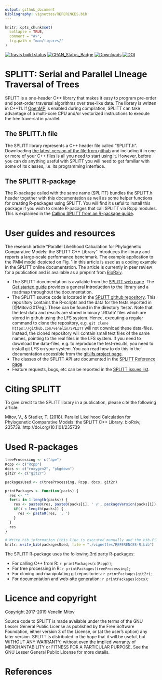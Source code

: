 ```yaml
---
output: github_document
bibliography: vignettes/REFERENCES.bib
---
```


<!--
# README.Rmd
# SPLITT
# 
# Copyright 2017-2019 Venelin Mitov
# 
# This file is part of SPLITT: a generic C++ library for Serial and Parallel
# Lineage Traversal of Trees.
# 
# SPLITT is free software: you can redistribute it and/or modify
# it under the terms of the GNU Lesser General Public License as
# published by the Free Software Foundation, either version 3 of
# the License, or (at your option) any later version.
# 
# SPLITT is distributed in the hope that it will be useful,
# but WITHOUT ANY WARRANTY; without even the implied warranty of
# MERCHANTABILITY or FITNESS FOR A PARTICULAR PURPOSE.  See the
# GNU Lesser General Public License for more details.
# 
# You should have received a copy of the GNU Lesser General Public
# License along with SPLITT.  If not, see
# <http://www.gnu.org/licenses/>.
# 
# @author Venelin Mitov
-->

<!-- README.md is generated from README.Rmd. Please edit that file -->

```r
knitr::opts_chunk$set(
  collapse = TRUE,
  comment = "#>",
  fig.path = "man/figures/"
)
```

[![Travis build status](https://travis-ci.org/venelin/SPLITT.svg?branch=master)](https://travis-ci.org/venelin/SPLITT)
[![CRAN_Status_Badge](http://www.r-pkg.org/badges/version/SPLITT?color=blue)](http://cran.rstudio.com/package=SPLITT)
[![Downloads](http://cranlogs.r-pkg.org/badges/SPLITT?color=blue)](http://cran.rstudio.com/package=SPLITT)
[![DOI](https://zenodo.org/badge/159803456.svg)](https://zenodo.org/badge/latestdoi/159803456)

# SPLITT: Serial and Parallel LIneage Traversal of Trees

SPLITT is a one-header C++ library that makes it easy to program pre-order and post-order traversal algorithms over tree-like data. The library is written in C++11. If [OpenMP](https://www.openmp.org) is enabled during compilation, SPLITT can take advantage of a multi-core CPU and/or vectorized instructions to execute the tree traversal in parallel. 

## The SPLITT.h file

The SPLITT library represents a C++ header file called "SPLITT.h". Downloading [the latest version of the file from github](https://github.com/venelin/SPLITT/raw/master/src/SPLITT.h) and including it in one or more of your C++ files is all you need to start using it. However, before you can do anything useful with SPLITT you will need to get familiar with some of its classes, i.e. its programming interface. 

## The SPLITT R-package

The R-package called with the same name (SPLITT) bundles the SPLITT.h header together with this documentation as well as some helper functions for creating R-packages using SPLITT. You will find it useful to install this package if you wish to create R-pacages that call SPLITT via Rcpp modules. This is explained in the [Calling SPLITT from an R-package guide](https://venelin.github.io/SPLITT/articles/SPLITTRcppModules.html). 

# User guides and resources

The research article "Parallel Likelihood Calculation for Phylogenetic Comparative Models: the SPLITT C++ Library" introduces the library and reports a large-scale performance benchmark. The example application to the PMM model depicted on Fig. 1 in this article is used as a coding example in the SPLITT online documentation. The article is currently in peer review for a publication and is available as a preprint from [BioRxiv](https://www.biorxiv.org/content/early/2018/10/29/235739).

* The SPLITT documentation is available from the [SPLITT web page](https://venelin.github.io/SPLITT). The [Get started guide](https://venelin.github.io/SPLITT/articles/SPLITT.html) provides a general introduction to the library and a roadmap throughout the documentation.
* The SPLITT source code is located in the [SPLITT github repository](https://github.com/venelin/SPLITT). This repository contains the R-scripts and the data for the tests reported in [@Mitov:2017eg]. These can be found in the directory 'tests'. Note that the test data and results are stored in binary '.RData' files which are stored in github using the LFS system. Hence, executing a regular command to clone the repository, e.g. `git clone https://github.com/venelin/SPLITT` will not download these data-files. Instead, the cloned repository will contain small text files of the same names, pointing to the real files in the LFS system. If you need to download the data-files, e.g. to reproduce the test-results, you need to install git LFS on your system. You can read how to do this in the documentation accessible from the [git-lfs project page](https://github.com/git-lfs/git-lfs).
* The classes of the SPLITT API are documented in the [SPLITT Reference page](https://venelin.github.io/SPLITT/reference/SPLITT.html). 
* Feature requests, bugs, etc can be reported in the [SPLITT issues list](https://github.com/venelin/SPLITT/issues).

# Citing SPLITT

To give credit to the SPLITT library in a publication, please cite the following article:

Mitov, V., & Stadler, T. (2018). Parallel Likelihood Calculation for Phylogenetic Comparative Models: the SPLITT C++ Library. bioRxiv, 235739. http://doi.org/10.1101/235739

# Used R-packages
```r
treeProcessing <- c("ape")
Rcpp <- c("Rcpp")
docs <- c("roxygen2", "pkgdown")
git2r <- c("git2r")

packagesUsed <- c(treeProcessing, Rcpp, docs, git2r)

printPackages <- function(packs) {
  res <- ""
  for(i in 1:length(packs)) {
    res <- paste0(res, paste0(packs[i], ' v', packageVersion(packs[i]), ' [@R-', packs[i], ']'))
    if(i < length(packs)) {
      res <- paste0(res, ', ')
    }
  }
  res
}

# Write bib information (this line is executed manually and the bib-file is edited manually after that)
knitr::write_bib(packagesUsed, file = "./vignettes/REFERENCES-R.bib")
```

The SPLITT R-package uses the following 3rd party R-packages:

* For calling C++ from R: `r printPackages(c(Rcpp))`;
* For tree processing in R: `r printPackages(treeProcessing)`;
* For cloning and manipulating git repositories: `r printPackages(git2r)`;
* For documentation and web-site generation: `r printPackages(docs)`;

# Licence and copyright

Copyright 2017-2019 Venelin Mitov

Source code to SPLITT is made available under the terms of the GNU Lesser General Public License as published by the Free Software Foundation, either version 3 of the License, or (at the user's option) any later version. SPLITT is distributed in the hope that it will be useful, but WITHOUT ANY WARRANTY; without even the implied warranty of MERCHANTABILITY or FITNESS FOR A PARTICULAR PURPOSE. See the GNU Lesser General Public License for more details.

# References

